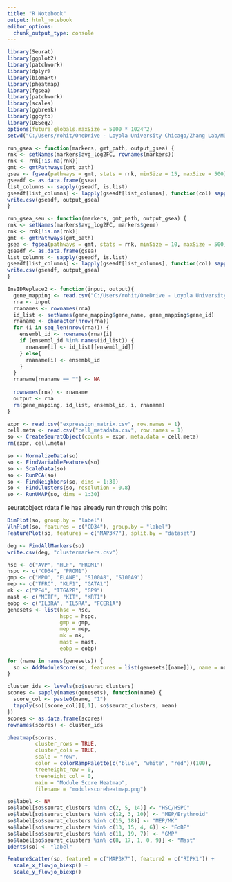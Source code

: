 ```yaml
---
title: "R Notebook"
output: html_notebook
editor_options: 
  chunk_output_type: console
---
```


```r
library(Seurat)
library(ggplot2)
library(patchwork)
library(dplyr)
library(biomaRt)
library(pheatmap)
library(fgsea)
library(patchwork)
library(scales)
library(ggbreak)
library(ggcyto)
library(DESeq2)
options(future.globals.maxSize = 5000 * 1024^2)
setwd("C:/Users/rohit/OneDrive - Loyola University Chicago/Zhang Lab/MDS Project/RNA Seq/GSE263300/")

run_gsea <- function(markers, gmt_path, output_gsea) {
rnk <- setNames(markers$avg_log2FC, rownames(markers))
rnk <- rnk[!is.na(rnk)]
gmt <- gmtPathways(gmt_path)
gsea <- fgsea(pathways = gmt, stats = rnk, minSize = 15, maxSize = 500)
gseadf <- as.data.frame(gsea)
list_columns <- sapply(gseadf, is.list)
gseadf[list_columns] <- lapply(gseadf[list_columns], function(col) sapply(col, paste, collapse = ";"))
write.csv(gseadf, output_gsea)
}

run_gsea_seu <- function(markers, gmt_path, output_gsea) {
rnk <- setNames(markers$avg_log2FC, markers$gene)
rnk <- rnk[!is.na(rnk)]
gmt <- gmtPathways(gmt_path)
gsea <- fgsea(pathways = gmt, stats = rnk, minSize = 10, maxSize = 500)
gseadf <- as.data.frame(gsea)
list_columns <- sapply(gseadf, is.list)
gseadf[list_columns] <- lapply(gseadf[list_columns], function(col) sapply(col, paste, collapse = ";"))
write.csv(gseadf, output_gsea)
}

EnsIDReplace2 <- function(input, output){
  gene_mapping <- read.csv("C:/Users/rohit/OneDrive - Loyola University Chicago/Zhang Lab/RNASeq/Cite-seq/GSE145491/Ensembl_labels.csv")
  rna <- input
  rnanames <- rownames(rna)
  id_list <- setNames(gene_mapping$gene_name, gene_mapping$gene_id)
  rnaname <- character(nrow(rna))
  for (i in seq_len(nrow(rna))) {
    ensembl_id <- rownames(rna)[i]
    if (ensembl_id %in% names(id_list)) {
      rnaname[i] <- id_list[[ensembl_id]]
    } else{
      rnaname[i] <- ensembl_id
    }
  }
  rnaname[rnaname == ""] <- NA
  
  rownames(rna) <- rnaname
  output <- rna
  rm(gene_mapping, id_list, ensembl_id, i, rnaname)
}
```

```r
expr <- read.csv("expression_matrix.csv", row.names = 1)
cell.meta <- read.csv("cell_metadata.csv", row.names = 1)
so <- CreateSeuratObject(counts = expr, meta.data = cell.meta)
rm(expr, cell.meta)
```

```r
so <- NormalizeData(so)
so <- FindVariableFeatures(so)
so <- ScaleData(so)
so <- RunPCA(so)
so <- FindNeighbors(so, dims = 1:30)
so <- FindClusters(so, resolution = 0.8)
so <- RunUMAP(so, dims = 1:30)
```

seuratobject rdata file has already run through this point

```r
DimPlot(so, group.by = "label")
VlnPlot(so, features = c("CD34"), group.by = "label")
FeaturePlot(so, features = c("MAP3K7"), split.by = "dataset")
```

```r
deg <- FindAllMarkers(so)
write.csv(deg, "clustermarkers.csv")

hsc <- c("AVP", "HLF", "PROM1")
hspc <- c("CD34", "PROM1")
gmp <- c("MPO", "ELANE", "S100A8", "S100A9")
mep <- c("TFRC", "KLF1", "GATA1")
mk <- c("PF4", "ITGA2B", "GP9")
mast <- c("MITF", "KIT", "KRT1")
eobp <- c("IL3RA", "IL5RA", "FCER1A")
genesets <- list(hsc = hsc,
                 hspc = hspc,
                 gmp = gmp,
                 mep = mep,
                 mk = mk,
                 mast = mast,
                 eobp = eobp)

for (name in names(genesets)) {
  so <- AddModuleScore(so, features = list(genesets[[name]]), name = name)
}

cluster_ids <- levels(so$seurat_clusters)
scores <- sapply(names(genesets), function(name) {
  score_col <- paste0(name, "1")
  tapply(so[[score_col]][,1], so$seurat_clusters, mean)
})
scores <- as.data.frame(scores)
rownames(scores) <- cluster_ids

pheatmap(scores,
         cluster_rows = TRUE,
         cluster_cols = TRUE,
         scale = "row",
         color = colorRampPalette(c("blue", "white", "red"))(100),
         treeheight_row = 0,
         treeheight_col = 0,
         main = "Module Score Heatmap",
         filename = "modulescoreheatmap.png")

so$label <- NA
so$label[so$seurat_clusters %in% c(2, 5, 14)] <- "HSC/HSPC"
so$label[so$seurat_clusters %in% c(12, 3, 10)] <- "MEP/Erythroid"
so$label[so$seurat_clusters %in% c(16, 18)] <- "MEP/MK"
so$label[so$seurat_clusters %in% c(13, 15, 4, 6)] <- "EoBP"
so$label[so$seurat_clusters %in% c(11, 19, 7)] <- "GMP"
so$label[so$seurat_clusters %in% c(8, 17, 1, 0, 9)] <- "Mast"
Idents(so) <- "label"

FeatureScatter(so, feature1 = c("MAP3K7"), feature2 = c("RIPK1")) + 
  scale_x_flowjo_biexp() + 
  scale_y_flowjo_biexp()
```





